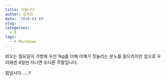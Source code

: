 ```yaml
---
title: 비옵니다
author: 김국진
date: '2018-03-19'
slug: ''
categories:
  - R
tags:
  - R Markdown
---
```


비오는 월요일이 가방에 우산 1kg를 더해 어꺠가 짓눌리는 분노를
일으키지만 앞으로 우리에겐 4일만 지나면 또다른 주말입니다.

힘냅시다......!!